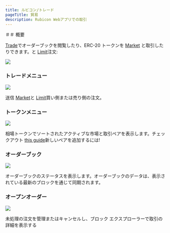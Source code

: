 ```yaml
---
title: ルビコン/トレード
pageTitle: 貿易
description: Rubicon Webアプリでの取引
---
```


＃＃ 概要

[Trade](https://app.rubicon.finance/trade)でオーダーブックを閲覧したり、ERC-20 トークンを [Market](/guides/trade/order-types) と取引したりできます。と [Limit](/guides/trade/order-types)注文:

![](</assets/image(91).png>)

### トレードメニュー

![](</assets/image(76).png>)

送信 [Market](/guides/trade/order-types)と [Limit](/guides/trade/order-types)買い側または売り側の注文。

### トークンメニュー

![](</assets/image(9).png>)

相場トークンでソートされたアクティブな市場と取引ペアを表示します。チェックアウト [this guide](/guides/trade/order-types/adding-a-trading-pair)新しいペアを追加するには!

### オーダーブック

![](</assets/image(47).png>)

オーダーブックのステータスを表示します。オーダーブックのデータは、表示されている最新のブロックを通じて同期されます。

### オープンオーダー

![](</assets/image(102).png>)

未処理の注文を管理またはキャンセルし、ブロック エクスプローラーで取引の詳細を表示する